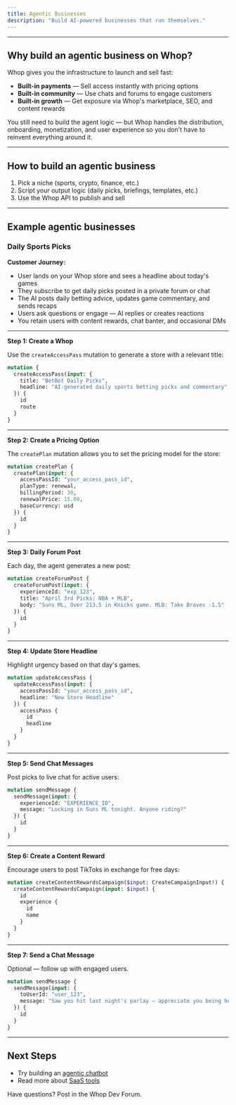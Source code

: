 ```yaml
---
title: Agentic Businesses
description: "Build AI-powered businesses that run themselves."
---
```


___

## Why build an agentic business on Whop?

Whop gives you the infrastructure to launch and sell fast:

- **Built-in payments** — Sell access instantly with pricing options  
- **Built-in community** — Use chats and forums to engage customers  
- **Built-in growth** — Get exposure via Whop's marketplace, SEO, and content rewards  

You still need to build the agent logic — but Whop handles the distribution, onboarding, monetization, and user experience so you don't have to reinvent everything around it.

___

## How to build an agentic business

1. Pick a niche (sports, crypto, finance, etc.)  
2. Script your output logic (daily picks, briefings, templates, etc.)  
3. Use the Whop API to publish and sell  

___

## Example agentic businesses

### Daily Sports Picks

**Customer Journey:**  
- User lands on your Whop store and sees a headline about today's games  
- They subscribe to get daily picks posted in a private forum or chat  
- The AI posts daily betting advice, updates game commentary, and sends recaps  
- Users ask questions or engage — AI replies or creates reactions  
- You retain users with content rewards, chat banter, and occasional DMs

___

**Step 1: Create a Whop**

Use the `createAccessPass` mutation to generate a store with a relevant title:

```graphql
mutation {
  createAccessPass(input: {
    title: "BetBot Daily Picks",
    headline: "AI-generated daily sports betting picks and commentary"
  }) {
    id
    route
  }
}
```

___

**Step 2: Create a Pricing Option**

The `createPlan` mutation allows you to set the pricing model for the store:

```graphql
mutation createPlan {
  createPlan(input: { 
    accessPassId: "your_access_pass_id", 
    planType: renewal,
    billingPeriod: 30,
    renewalPrice: 15.00, 
    baseCurrency: usd 
  }) {
    id
  }
}
```

___

**Step 3: Daily Forum Post**

Each day, the agent generates a new post:

```graphql
mutation createForumPost {
  createForumPost(input: { 
    experienceId: "exp_123",
    title: "April 3rd Picks: NBA + MLB",
    body: "Suns ML, Over 213.5 in Knicks game. MLB: Take Braves -1.5"
  }) {
    id
  }
}
```

___

**Step 4: Update Store Headline**

Highlight urgency based on that day's games.

```graphql
mutation updateAccessPass {
  updateAccessPass(input: { 
    accessPassId: "your_access_pass_id", 
    headline: "New Store Headline" 
  }) {
    accessPass {
      id
      headline
    }
  }
}
```

___

**Step 5: Send Chat Messages**

Post picks to live chat for active users:

```graphql
mutation sendMessage {
  sendMessage(input: { 
    experienceId: "EXPERIENCE_ID", 
    message: "Locking in Suns ML tonight. Anyone riding?"
  }) {
    id
  }
}
```

___

**Step 6: Create a Content Reward**

Encourage users to post TikToks in exchange for free days:

```graphql
mutation createContentRewardsCampaign($input: CreateCampaignInput!) {
  createContentRewardsCampaign(input: $input) {
    id
    experience {
      id
      name
    }
  }
}
```

___

**Step 7: Send a Chat Message**

Optional — follow up with engaged users.

```graphql
mutation sendMessage {
  sendMessage(input: { 
    toUserId: "user_123", 
    message: "Saw you hit last night's parlay — appreciate you being here" 
  }) {
    id
  }
}
```

___

## Next Steps

- Try building an [agentic chatbot](/examples/chatbot)
- Read more about [SaaS tools](/what-to-build/saas)

Have questions? Post in the Whop Dev Forum.
